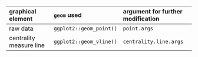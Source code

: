 | graphical element       | `geom` used             | argument for further modification |
| :---------------------- | :---------------------- | :-------------------------------- |
| raw data                | `ggplot2::geom_point()` | `point.args`                      |
| centrality measure line | `ggplot2::geom_vline()` | `centrality.line.args`            |
